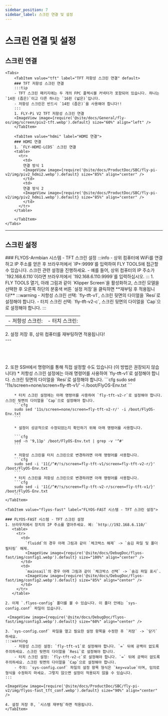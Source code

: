 ```yaml
---
sidebar_position: 7
sidebar_label: 스크린 연결 및 설정
---
```







# 스크린 연결 및 설정

## 스크린 연결
    <Tabs>
        <TabItem value="tft" label="TFT 저항성 스크린 연결" default>
        ### TFT 저항성 스크린 연결
        :::tip
        - TFT 스크린 패키지에는 두 개의 FPC 플렉시블 커넥터가 포함되어 있습니다. 하나는 `14핀 (좁은)`이고 다른 하나는 `16핀 (넓은)`입니다.
        - 저항성 스크린은 반드시 `14핀 (좁은)`을 사용해야 합니다!!
        :::
        1. FLY-Pi V2 TFT 저항성 스크린 연결
        <ImageView image={require('@site/docs/General/fly-os/img/screen/piv2-tft.webp').default} size="60%" align="left" />
        </TabItem>

        <TabItem value="hdmi" label="HDMI 연결">
        ### HDMI 연결
        1. `FLY-HDMI-LCD5` 스크린 연결
        <table>
          <tr>
            <td>
            연결 방식 1
            <ImageView image={require('@site/docs/ProductDoc/SBC/fly-pi-v2/img/piv2_hdmi2.webp').default} size="85%" align="center" />
            </td>
            <td>
            연결 방식 2
            <ImageView image={require('@site/docs/ProductDoc/SBC/fly-pi-v2/img/piv2_hdmi1.webp').default} size="85%" align="center" />
            </td>
          </tr>
        </table>

        </TabItem>
    </Tabs>
---

## 스크린 설정

<Tabs>
    <TabItem value="flyos-armbian" label="FLYOS-Armbian 시스템 - TFT 스크린 설정" default>
    ### FLYOS-Armbian 시스템 - TFT 스크린 설정
    :::info
    - 상위 컴퓨터에 WiFi를 연결하고 IP 주소를 얻은 후 브라우저에서 `IP+:9999`를 입력하여 FLY TOOLS에 접근할 수 있습니다. 스크린 관련 설정을 진행하세요.
    - 예를 들어, 상위 컴퓨터의 IP 주소가 `192.168.6.110`이라면 브라우저에서 `192.168.6.110:9999`를 입력하십시오.
    :::
    1. FLY TOOLS 열기, 아래 그림과 같이 `Klipper Screen`을 활성화하고, 스크린 모델을 선택한 후 오른쪽 하단의 분홍색 버튼 `설정 저장`을 클릭하면 **재부팅 후 적용됩니다!**
      :::warning
      - 저항성 스크린 선택: `fly-tft-v1`, 스크린 뒷면의 다이얼을 `Resi`로 설정해야 합니다.
      - 터치 스크린 선택: `fly-tft-v2-c`, 스크린 뒷면의 다이얼을 `Cap`으로 설정해야 합니다.
      :::
      <table>
        <tr>
          <td>
           - 저항성 스크린:  
        <ImageView image={require('@site/docs/ProductDoc/SBC/fly-pi-v2/img/piv2_tft-r_conf.webp').default} size="80%" align="center" />
          </td>
          <td>
          - 터치 스크린:
        <ImageView image={require('@site/docs/ProductDoc/SBC/fly-pi-v2/img/piv2_tft-c_conf.webp').default} size="80%" align="center" />
          </td>
        </tr>
      </table>
    2. 설정 저장 후, 상위 컴퓨터를 재부팅하면 적용됩니다!  
<br />
---

<br />
<br />
<br />
<br />
<br />
    2. 또한 SSH에서 명령어를 통해 직접 설정할 수도 있습니다 (이 방법은 권장되지 않습니다!)
        * 저항성 스크린 설정에는 아래 명령어를 사용하여 `fly-tft-v1`로 설정해야 합니다. 스크린 뒷면의 다이얼을 `Resi`로 설정해야 합니다.
        ```cfg
        sudo sed '11s/screen=none/screen=fly-tft-v1/' -i /boot/FlyOS-Env.txt
        ```

        * 터치 스크린 설정에는 아래 명령어를 사용하여 `fly-tft-v2-r`로 설정해야 합니다. 스크린 뒷면의 다이얼을 `Cap`으로 설정해야 합니다.
        ```cfg
        sudo sed '11s/screen=none/screen=fly-tft-v2-r/' -i /boot/FlyOS-Env.txt
        ```

        * 설정이 성공적으로 수정되었는지 확인하기 위해 아래 명령어를 사용합니다.

        ```cfg
        sed -n '9,11p' /boot/FlyOS-Env.txt | grep -v '^#'
        ```

        * 저항성 스크린을 터치 스크린으로 변경하려면 아래 명령어를 사용합니다.
        ```cfg
        sudo sed -i '11{/^#/!s/screen=fly-tft-v1/screen=fly-tft-v2-r/}' /boot/FlyOS-Env.txt
        ```
        * 터치 스크린을 저항성 스크린으로 변경하려면 아래 명령어를 사용합니다.
        ```cfg
        sudo sed -i '11{/^#/!s/screen=fly-tft-v2-r/screen=fly-tft-v1/}' /boot/FlyOS-Env.txt
        ```
    </TabItem>

    <TabItem value="flyos-fast" label="FLYOS-FAST 시스템 - TFT 스크린 설정">

    ### FLYOS-FAST 시스템 - TFT 스크린 설정
    1. 브라우저에서 장치의 IP 주소를 열어주세요. 예: `http://192.168.6.110/` 
       <table>
         <tr>
           <td>
             `fluidd`의 경우 아래 그림과 같이 `체크박스 해제` -> `숨김 파일 및 폴더 필터링` 해제.
             <ImageView image={require('@site/docs/DebugDoc/flyos-fast/img/config1.webp').default} size="100%" align="center" />
           </td>
           <td>
             `mainsail`의 경우 아래 그림과 같이 `체크박스 선택` -> `숨김 파일 표시`.
             <ImageView image={require('@site/docs/DebugDoc/flyos-fast/img/config2.webp').default} size="85%" align="center" />
           </td>
         </tr>
       </table>
  
    2. 이제 `.flyos-config` 폴더를 볼 수 있습니다. 이 폴더 안에는 `sys-config.conf` 파일이 있습니다.

     <ImageView image={require('@site/docs/DebugDoc/flyos-fast/img/config3.webp').default} size="60%" align="center" />
    
    3. `sys-config.conf` 파일을 열고 필요한 설정 항목을 수정한 후 `저장` -> `닫기` 하세요.
    :::warning
        - 저항성 스크린 설정: `fly-tft-v1`로 설정해야 합니다. `=` 뒤에 공백이 없도록 주의하세요. 스크린 뒷면의 다이얼을 `Resi`로 설정해야 합니다.
        - 터치 스크린 설정: `fly-tft-v2-c`로 설정해야 합니다. `=` 뒤에 공백이 없도록 주의하세요. 스크린 뒷면의 다이얼을 `Cap`으로 설정해야 합니다.
        - 주의: `sys-config.conf` 파일의 설정 항목 형식은 `key=value`이며, 임의로 형식을 수정하지 마세요. 그렇지 않으면 설정이 적용되지 않을 수 있습니다.
    :::
    
    <ImageView image={require('@site/docs/ProductDoc/SBC/fly-pi-v2/img/flyos-fast_tft_conf.webp').default} size="90%" align="center" />
    
    4. 설정 저장 후, `시스템 재부팅`하면 적용됩니다.
    </TabItem>
</Tabs>
